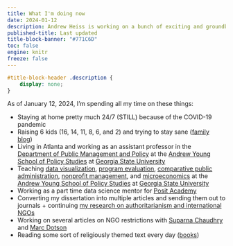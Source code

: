 ```yaml
---
title: What I'm doing now
date: 2024-01-12
description: Andrew Heiss is working on a bunch of exciting and groundbreaking projects
published-title: Last updated
title-block-banner: "#771C6D"
toc: false
engine: knitr
freeze: false
---
```


```css
#title-block-header .description {
    display: none;
}
```

As of January 12, 2024, I'm spending all my time on these things:

- Staying at home pretty much 24/7 (STILL) because of the COVID-19 pandemic
- Raising 6 kids (16, 14, 11, 8, 6, and 2) and trying to stay sane ([family blog](http://www.heissatopia.com/))
- Living in Atlanta and working as an assistant professor in the [Department of Public Management and Policy](https://aysps.gsu.edu/public-management-policy/) at the [Andrew Young School of Policy Studies](https://aysps.gsu.edu/) at [Georgia State University](https://www.gsu.edu/)
- Teaching [data visualization](https://datavizs21.classes.andrewheiss.com/), [program evaluation](https://evalsp23.classes.andrewheiss.com/), [comparative public administration](https://compasp23.classes.andrewheiss.com/),  [nonprofit management](https://nonprofitf22.classes.andrewheiss.com), and [microeconomics](https://econs22.classes.andrewheiss.com/) at the [Andrew Young School of Policy Studies](https://aysps.gsu.edu/) at [Georgia State University](https://www.gsu.edu/)
- Working as a part time data science mentor for [Posit Academy](https://posit.co/products/enterprise/academy/)
- Converting my dissertation into multiple articles and sending them out to journals + continuing [my research on authoritarianism and international NGOs](https://www.ingoresearch.org/)
- Working on several articles on NGO restrictions with [Suparna Chaudhry](http://www.suparnachaudhry.com/) and [Marc Dotson](https://marriottschool.byu.edu/directory/details?id=50683)
- Reading some sort of religiously themed text every day ([books](https://www.goodreads.com/review/list/2733632-andrew-heiss?shelf=religious))
